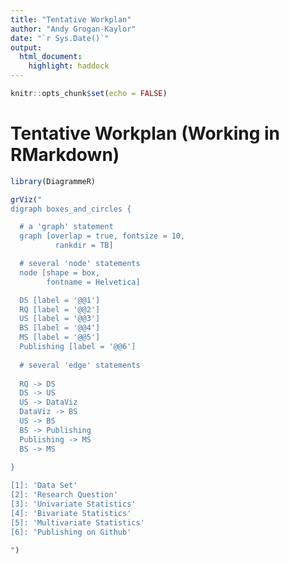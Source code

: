 ```yaml
---
title: "Tentative Workplan"
author: "Andy Grogan-Kaylor"
date: "`r Sys.Date()`"
output: 
  html_document: 
    highlight: haddock
---
```


```r

knitr::opts_chunk$set(echo = FALSE)

```

# Tentative Workplan (Working in RMarkdown)

```r

library(DiagrammeR)

grViz("
digraph boxes_and_circles {

  # a 'graph' statement
  graph [overlap = true, fontsize = 10,
          rankdir = TB]

  # several 'node' statements
  node [shape = box,
        fontname = Helvetica]

  DS [label = '@@1']
  RQ [label = '@@2']
  US [label = '@@3']
  BS [label = '@@4']
  MS [label = '@@5']
  Publishing [label = '@@6']
  
  # several 'edge' statements
  
  RQ -> DS
  DS -> US
  US -> DataViz
  DataViz -> BS
  US -> BS
  BS -> Publishing
  Publishing -> MS
  BS -> MS
  
}

[1]: 'Data Set'
[2]: 'Research Question'
[3]: 'Univariate Statistics'
[4]: 'Bivariate Statistics'
[5]: 'Multivariate Statistics'
[6]: 'Publishing on Github'

")

```










